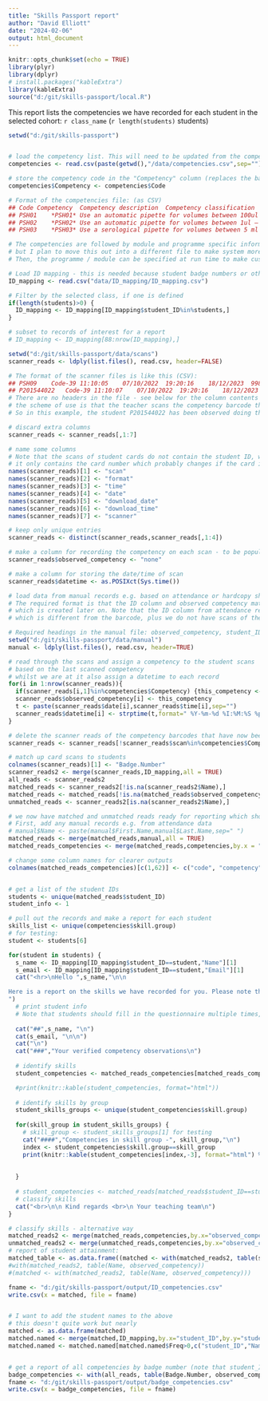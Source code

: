 ```yaml
---
title: "Skills Passport report"
author: "David Elliott"
date: "2024-02-06"
output: html_document
---
```


```r
knitr::opts_chunk$set(echo = TRUE)
library(plyr)
library(dplyr)
# install.packages("kableExtra")
library(kableExtra)
source("d:/git/skills-passport/local.R")

```

This report lists the competencies we have recorded for each student in the selected cohort: `r class_name` (`r length(students)` students)

```r
setwd("d:/git/skills-passport")


# load the competency list. This will need to be updated from the competencies spreadsheet if any skills are added
competencies <- read.csv(paste(getwd(),"/data/competencies.csv",sep=""))

# store the competency code in the "Competency" column (replaces the barcode which is of no use here)
competencies$Competency <- competencies$Code

# Format of the competencies file: (as CSV)
## Code	Competency	Competency description	Competency classification	skill group	type
## PSH01	*PSH01*	Use an automatic pipette for volumes between 100ul – 1000 ul	essential	Pipetting and sample handling	technical
## PSH02	*PSH02*	Use an automatic pipette for volumes between 1ul – 10 ul	desirable	Pipetting and sample handling	technical
## PSH03	*PSH03*	Use a serological pipette for volumes between 5 ml – 25 ml	desirable	Pipetting and sample handling	technical

# The competencies are followed by module and programme specific information, 
# but I plan to move this out into a different file to make system more flexible
# Then, the programme / module can be specified at run time to make customised reports

# Load ID mapping - this is needed because student badge numbers or other identifiers might not be the same as student ID
ID_mapping <- read.csv("data/ID_mapping/ID_mapping.csv")

# Filter by the selected class, if one is defined
if(length(students)>0) {
  ID_mapping <- ID_mapping[ID_mapping$student_ID%in%students,]
}

# subset to records of interest for a report
# ID_mapping <- ID_mapping[88:nrow(ID_mapping),]

setwd("d:/git/skills-passport/data/scans")
scanner_reads <- ldply(list.files(), read.csv, header=FALSE)

# The format of the scanner files is like this (CSV):
## PSH09	Code-39	11:10:05	07/10/2022	19:20:16	18/12/2023	998826
## P201544022	Code-39	11:10:07	07/10/2022	19:20:16	18/12/2023	998826
# There are no headers in the file - see below for the column contents
# the scheme of use is that the teacher scans the competency barcode then the student card
# So in this example, the student P201544022 has been observed doing the competency PSH09

# discard extra columns
scanner_reads <- scanner_reads[,1:7]

# name some columns
# Note that the scans of student cards do not contain the student ID, we will need to match that up later
# it only contains the card number which probably changes if the card is lost and re-issued
names(scanner_reads)[1] <- "scan"
names(scanner_reads)[2] <- "format" 
names(scanner_reads)[3] <- "time"
names(scanner_reads)[4] <- "date"
names(scanner_reads)[5] <- "download_date"
names(scanner_reads)[6] <- "download_time"
names(scanner_reads)[7] <- "scanner"

# keep only unique entries
scanner_reads <- distinct(scanner_reads,scanner_reads[,1:4])

# make a column for recording the competency on each scan - to be populated later
scanner_reads$observed_competency <- "none"

# make a column for storing the date/time of scan
scanner_reads$datetime <- as.POSIXct(Sys.time())

# load data from manual records e.g. based on attendance or hardcopy sheet
# The required format is that the ID column and observed competency match up with the format of "matched records"
# which is created later on. Note that the ID column from attendance records will typically be the student ID 
# which is different from the barcode, plus we do not have scans of the skills barcodes so we import manual records differently.

# Required headings in the manual file: observed_competency, student_ID
setwd("d:/git/skills-passport/data/manual")
manual <- ldply(list.files(), read.csv, header=TRUE)
```



```r
# read through the scans and assign a competency to the student scans
# based on the last scanned competency
# whilst we are at it also assign a datetime to each record
for(i in 1:nrow(scanner_reads)){
  if(scanner_reads[i,1]%in%competencies$Competency) {this_competency <- scanner_reads[i,1]}
  scanner_reads$observed_competency[i] <- this_competency
  t <- paste(scanner_reads$date[i],scanner_reads$time[i],sep="")
  scanner_reads$datetime[i] <- strptime(t,format=" %Y-%m-%d %I:%M:%S %p")
}

# delete the scanner reads of the competency barcodes that have now been applied to the records
scanner_reads <- scanner_reads[!scanner_reads$scan%in%competencies$Competency,]

# match up card scans to students
colnames(scanner_reads)[1] <- "Badge.Number"
scanner_reads2 <- merge(scanner_reads,ID_mapping,all = TRUE)
all_reads <- scanner_reads2
matched_reads <- scanner_reads2[!is.na(scanner_reads2$Name),]
matched_reads <- matched_reads[!is.na(matched_reads$observed_competency),]
unmatched_reads <- scanner_reads2[is.na(scanner_reads2$Name),]

# we now have matched and unmatched reads ready for reporting which should be done per student by the student ID number
# First, add any manual records e.g. from attendance data
# manual$Name <- paste(manual$First.Name,manual$Last.Name,sep=" ")
matched_reads <- merge(matched_reads,manual,all = TRUE)
matched_reads_competencies <- merge(matched_reads,competencies,by.x = "observed_competency",by.y = "Competency")

# change some column names for clearer outputs
colnames(matched_reads_competencies)[c(1,62)] <- c("code", "competency")


# get a list of the student IDs
students <- unique(matched_reads$student_ID)
student_info <- 1

# pull out the records and make a report for each student
skills_list <- unique(competencies$skill.group)
# for testing:
student <- students[6]

for(student in students) {
  s_name <- ID_mapping[ID_mapping$student_ID==student,"Name"][1]  
  s_email <- ID_mapping[ID_mapping$student_ID==student,"Email"][1]
  cat("<hr>\nHello ",s_name,"\n\n

Here is a report on the skills we have recorded for you. Please note that the recorded skills can be highly variable depending on your module selections. You can use this report to assist in your skills related assessments, for your personal development planning, and for developing your CV etc.\n\n
")
  # print student info
  # Note that students should fill in the questionnaire multiple times, so there can be multiple entries
  
  cat("##",s_name, "\n")
  cat(s_email, "\n\n")
  cat("\n")
  cat("###","Your verified competency observations\n")
  
  # identify skills
  student_competencies <- matched_reads_competencies[matched_reads_competencies$student_ID==student,c("code","date","skill.group","competency")]

  #print(knitr::kable(student_competencies, format="html"))
  
  # identify skills by group
  student_skills_groups <- unique(student_competencies$skill.group)
  
  for(skill_group in student_skills_groups) {
    # skill_group <- student_skills_groups[1] for testing
    cat("####","Competencies in skill group -", skill_group,"\n")
    index <- student_competencies$skill.group==skill_group
    print(knitr::kable(student_competencies[index,-3], format="html") %>% kable_styling(bootstrap_options = c("striped", "hover"))) 
    
    
  }
  
  # student_competencies <- matched_reads[matched_reads$student_ID==student,c("observed_competency")]
  # classify skills
  cat("<br>\n\n Kind regards <br>\n Your teaching team\n")
}

```

```r
# classify skills - alternative way 
matched_reads2 <- merge(matched_reads,competencies,by.x="observed_competency",by.y="Competency")
unmatched_reads2 <- merge(unmatched_reads,competencies,by.x="observed_competency",by.y="Competency")
# report of student attainment:
matched_table <- as.data.frame((matched <- with(matched_reads2, table(student_ID, observed_competency))))
#with(matched_reads2, table(Name, observed_competency))
#(matched <- with(matched_reads2, table(Name, observed_competency)))

fname <- "d:/git/skills-passport/output/ID_competencies.csv"
write.csv(x = matched, file = fname)


# I want to add the student names to the above
# this doesn't quite work but nearly
matched <- as.data.frame(matched)
matched.named <- merge(matched,ID_mapping,by.x="student_ID",by.y="student_ID")
matched.named <- matched.named[matched.named$Freq>0,c("student_ID","Name","observed_competency","Freq")]


# get a report of all competencies by badge number (note that student_ID is actually badge number here)
badge_competencies <- with(all_reads, table(Badge.Number, observed_competency))
fname <- "d:/git/skills-passport/output/badge_competencies.csv"
write.csv(x = badge_competencies, file = fname)

```

